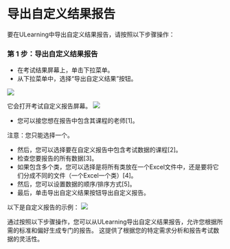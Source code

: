 
# 导出自定义结果报告 
 
 要在ULearning中导出自定义结果报告，请按照以下步骤操作： 
 
 ### 第 1 步：导出自定义结果报告 
 
 - 在考试结果屏幕上，单击下拉菜单。 
 - 从下拉菜单中，选择“导出自定义结果”按钮。 
 
 ![](/img/utest/teacher/result16.png)

 它会打开考试自定义报告屏幕。 
 ![](/img/utest/teacher/result17.png)
 
 - 您可以接您想在报告中包含其课程的老师[1]。 
 
 注意：您只能选择一个。 
 - 然后，您可以选择要在自定义报告中包含考试数据的课程[2]。 
 - 检查您要报告的所有数据[3]。 
 - 如果包含多个类，您可以选择是将所有类放在一个Excel文件中，还是要将它们分成不同的文件（一个Excel一个类）[4]。 
 - 然后，您可以设置数据的顺序/排序方式[5]。 
 - 最后，单击导出自定义结果按钮导出自定义报告。 
 
 
 以下是自定义报告的示例： 
 ![](/img/utest/teacher/result18.png)

 通过按照以下步骤操作，您可以从ULearning导出自定义结果报告，允许您根据所需的标准和偏好生成专门的报告。 这提供了根据您的特定需求分析和报告考试数据的灵活性。

